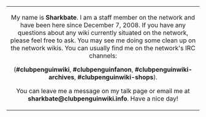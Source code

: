 {| style="background:lightgreen;padding:.5em; width:100%;-moz-border-radius:10px;border-width:2px; border-style:solid; border-color:black; margin:0px;"
|-
|<center>My name is '''Sharkbate'''. I am a staff member on the network and have been here since December 7, 2008. If you have any questions about any wiki currently situated on the network, please feel free to ask. You may see me doing some clean up on the network wikis. You can usually find me on the network's IRC channels:

('''#clubpenguinwiki''', '''#clubpenguinfanon''', '''#clubpenguinwiki-archives''', '''#clubpenguinwiki-shops'''). 

You can leave me a message on my talk page or email me at '''sharkbate@clubpenguinwiki.info'''. Have a nice day!
</center>
|}

{{Staff}}
